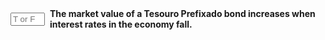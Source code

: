 ::: {.question-block}

<form onsubmit="event.preventDefault(); checkAnswerBox('module6_tf_q93','T')" style="display: flex; align-items: center; gap: 8px;">
<input type="text" id="module6_tf_q93" name="module6_tf_q93" maxlength="1" placeholder="T or F" style="width: 55px;" data-correct-answer="T" /> 
<label for="module6_tf_q93"><strong>The market value of a Tesouro Prefixado bond increases when interest rates in the economy fall.</strong></label>
</form>

<div id="feedback-module6_tf_q93" class="feedback" style="display:none;">
This is TRUE. When interest rates decline, the fixed coupon of Tesouro Prefixado becomes more attractive, leading to an increase in its market price.
</div>

:::

